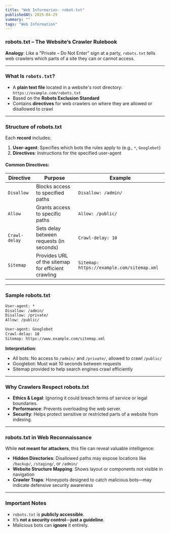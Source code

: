 ```yaml
---
title: "Web Informarion- robot.txt"
publishedAt: 2025-04-29
summary: ""
tags: "Web Information"
---
```


### **robots.txt – The Website’s Crawler Rulebook**

**Analogy**: Like a "Private – Do Not Enter" sign at a party, `robots.txt` tells web crawlers which parts of a site they can or cannot access.

---

### **What Is `robots.txt`?**
- A **plain text file** located in a website's root directory:  
  `https://example.com/robots.txt`
- Based on the **Robots Exclusion Standard**
- Contains **directives** for web crawlers on where they are allowed or disallowed to crawl

---

### **Structure of robots.txt**
Each **record** includes:
1. **User-agent**: Specifies which bots the rules apply to (e.g., `*`, `Googlebot`)
2. **Directives**: Instructions for the specified user-agent

#### Common Directives:
| Directive      | Purpose                                                | Example                            |
|----------------|--------------------------------------------------------|------------------------------------|
| `Disallow`     | Blocks access to specified paths                       | `Disallow: /admin/`                |
| `Allow`        | Grants access to specific paths                        | `Allow: /public/`                  |
| `Crawl-delay`  | Sets delay between requests (in seconds)              | `Crawl-delay: 10`                  |
| `Sitemap`      | Provides URL of the sitemap for efficient crawling     | `Sitemap: https://example.com/sitemap.xml` |

---

### **Sample robots.txt**
```txt
User-agent: *
Disallow: /admin/
Disallow: /private/
Allow: /public/

User-agent: Googlebot
Crawl-delay: 10
Sitemap: https://www.example.com/sitemap.xml
```

**Interpretation**:
- All bots: No access to `/admin/` and `/private/`, allowed to crawl `/public/`
- Googlebot: Must wait 10 seconds between requests
- Sitemap provided to help search engines crawl efficiently

---

### **Why Crawlers Respect robots.txt**
- **Ethics & Legal**: Ignoring it could breach terms of service or legal boundaries.
- **Performance**: Prevents overloading the web server.
- **Security**: Helps protect sensitive or restricted parts of a website from indexing.

---

### **robots.txt in Web Reconnaissance**
While **not meant for attackers**, this file can reveal valuable intelligence:
- **Hidden Directories**: Disallowed paths may expose locations like `/backup/`, `/staging/`, or `/admin/`
- **Website Structure Mapping**: Shows layout or components not visible in navigation
- **Crawler Traps**: Honeypots designed to catch malicious bots—may indicate defensive security awareness

---

### **Important Notes**
- `robots.txt` is **publicly accessible**.
- It’s **not a security control**—**just a guideline**.
- Malicious bots can **ignore** it entirely.

